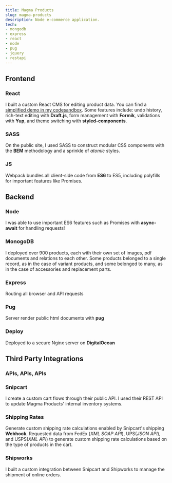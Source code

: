 ```yaml
---
title: Magma Products
slug: magma-products
description: Node e-commerce application.
tech:
- mongodb
- express
- react
- node
- pug
- jquery
- restapi
---
```


<section id="frontend">

## Frontend

<div className="grid">
<div className="grid-item">

### React

I built a custom React CMS for editing product data. You can find a [simplified demo in my codesandbox](https://codesandbox.io/s/github/lunajuan/cms-react-demo). Some features include:  undo history, rich-text editing with **Draft.js**, form management with **Formik**, validations with **Yup**, and theme switching with **styled-components**.

</div>

<div className="grid-item">

### SASS
On the public site, I used SASS to construct modular CSS components with the **BEM** methodology and a sprinkle of *atomic* styles.

</div>

<div className="grid-item">

### JS
Webpack bundles all client-side code from **ES6** to ES5, including polyfills for important features like Promises.

</div>
</div>

</section>

<section id="backend">

## Backend

<div className="grid">
<div className="grid-item">

### Node

I was able to use important ES6 features such as Promises with **async-await** for handling requests!

</div>

<div className="grid-item">

### MonogoDB

I deployed over 900 products, each with their own set of images, pdf documents and relations to each other. Some products belonged to a single record, as in the case of variant products, and some belonged to many, as in the case of accessories and replacement parts.

</div>

<div className="grid-item">

### Express

Routing all browser and API requests

</div>

<div className="grid-item">

### Pug

Server render public html documents with **pug**

</div>

<div className="grid-item">

### Deploy
Deployed to a secure Nginx server on **DigitalOcean**

</div>
</div>

</section>

<section id="third-party">

<div className="reverse-order">

## Third Party Integrations

  <h3 className="subtitle">APIs, APIs, APIs</h3>
</div>

<div className="grid">
<div className="grid-item">

### Snipcart

I create a custom cart flows through their public API. I used their REST API to update Magma Products' internal inventory systems.

</div>

<div className="grid-item">

### Shipping Rates

Generate custom shipping rate calculations enabled by Snipcart's shipping **Webhook**. Requested data from FedEx (*XML SOAP API*), UPS(*JSON API*), and USPS(*XML API*) to generate custom shipping rate calculations based on the type of products in the cart.

</div>

<div className="grid-item">

### Shipworks

I built a custom integration between Snipcart and Shipworks to manage the shipment of online orders.

</div>
</div>

</section>